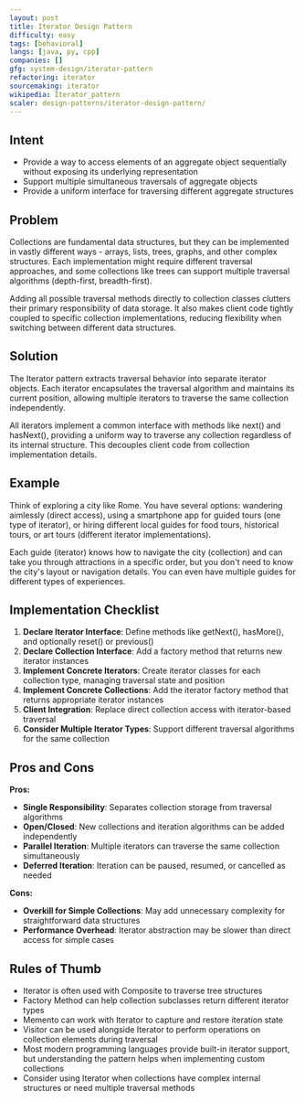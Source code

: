 ```yaml
---
layout: post
title: Iterator Design Pattern
difficulty: easy
tags: [behavioral]
langs: [java, py, cpp]
companies: []
gfg: system-design/iterator-pattern
refactoring: iterator
sourcemaking: iterator
wikipedia: Iterator_pattern
scaler: design-patterns/iterator-design-pattern/
---
```


## Intent
- Provide a way to access elements of an aggregate object sequentially without exposing its underlying representation
- Support multiple simultaneous traversals of aggregate objects
- Provide a uniform interface for traversing different aggregate structures

## Problem

Collections are fundamental data structures, but they can be implemented in vastly different ways - arrays, lists, trees, graphs, and other complex structures. Each implementation might require different traversal approaches, and some collections like trees can support multiple traversal algorithms (depth-first, breadth-first).

Adding all possible traversal methods directly to collection classes clutters their primary responsibility of data storage. It also makes client code tightly coupled to specific collection implementations, reducing flexibility when switching between different data structures.

## Solution

The Iterator pattern extracts traversal behavior into separate iterator objects. Each iterator encapsulates the traversal algorithm and maintains its current position, allowing multiple iterators to traverse the same collection independently.

<MdxImage src="https://refactoring.guru/images/patterns/diagrams/iterator/structure.png" />

All iterators implement a common interface with methods like next() and hasNext(), providing a uniform way to traverse any collection regardless of its internal structure. This decouples client code from collection implementation details.

<MdxImage src="https://sourcemaking.com/files/v2/content/patterns/Iterator-2x.png" />

## Example

Think of exploring a city like Rome. You have several options: wandering aimlessly (direct access), using a smartphone app for guided tours (one type of iterator), or hiring different local guides for food tours, historical tours, or art tours (different iterator implementations).

Each guide (iterator) knows how to navigate the city (collection) and can take you through attractions in a specific order, but you don't need to know the city's layout or navigation details. You can even have multiple guides for different types of experiences.

<MdxImage src="https://sourcemaking.com/files/v2/content/patterns/Iterator_example1-2x.png" />

## Implementation Checklist

1. **Declare Iterator Interface**: Define methods like getNext(), hasMore(), and optionally reset() or previous()
2. **Declare Collection Interface**: Add a factory method that returns new iterator instances
3. **Implement Concrete Iterators**: Create iterator classes for each collection type, managing traversal state and position
4. **Implement Concrete Collections**: Add the iterator factory method that returns appropriate iterator instances
5. **Client Integration**: Replace direct collection access with iterator-based traversal
6. **Consider Multiple Iterator Types**: Support different traversal algorithms for the same collection

## Pros and Cons

**Pros:**
- **Single Responsibility**: Separates collection storage from traversal algorithms
- **Open/Closed**: New collections and iteration algorithms can be added independently
- **Parallel Iteration**: Multiple iterators can traverse the same collection simultaneously
- **Deferred Iteration**: Iteration can be paused, resumed, or cancelled as needed

**Cons:**
- **Overkill for Simple Collections**: May add unnecessary complexity for straightforward data structures
- **Performance Overhead**: Iterator abstraction may be slower than direct access for simple cases

## Rules of Thumb

- Iterator is often used with Composite to traverse tree structures
- Factory Method can help collection subclasses return different iterator types
- Memento can work with Iterator to capture and restore iteration state
- Visitor can be used alongside Iterator to perform operations on collection elements during traversal
- Most modern programming languages provide built-in iterator support, but understanding the pattern helps when implementing custom collections
- Consider using Iterator when collections have complex internal structures or need multiple traversal methods

